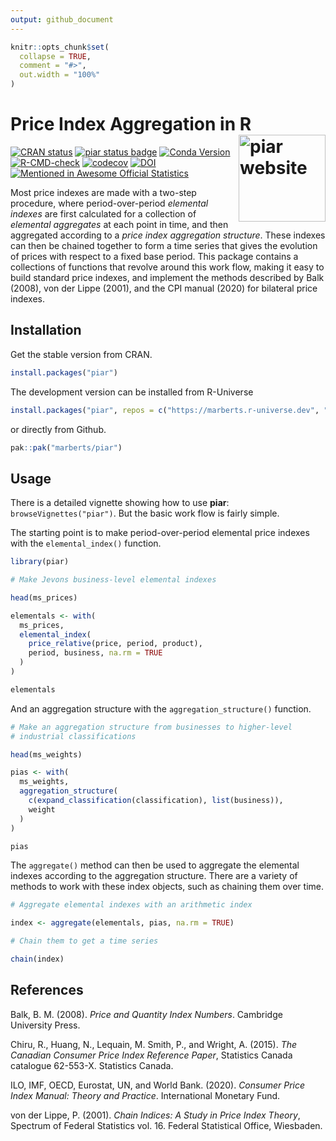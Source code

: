 ```yaml
---
output: github_document
---
```


<!-- README.md is generated from README.Rmd. Please edit that file. -->

```r
knitr::opts_chunk$set(
  collapse = TRUE,
  comment = "#>",
  out.width = "100%"
)
```

# Price Index Aggregation in R <a href="https://marberts.github.io/piar/"><img src="man/figures/logo.png" align="right" height="139" alt="piar website" /></a>

<!-- badges: start -->
[![CRAN status](https://www.r-pkg.org/badges/version/piar)](https://cran.r-project.org/package=piar)
[![piar status badge](https://marberts.r-universe.dev/badges/piar)](https://marberts.r-universe.dev)
[![Conda Version](https://img.shields.io/conda/vn/conda-forge/r-piar.svg)](https://anaconda.org/conda-forge/r-piar)
[![R-CMD-check](https://github.com/marberts/piar/workflows/R-CMD-check/badge.svg)](https://github.com/marberts/piar/actions)
[![codecov](https://codecov.io/gh/marberts/piar/graph/badge.svg?token=lHDHsGHsLd)](https://codecov.io/gh/marberts/piar)
[![DOI](https://zenodo.org/badge/370889275.svg)](https://zenodo.org/doi/10.5281/zenodo.10110046)
[![Mentioned in Awesome Official Statistics ](https://awesome.re/mentioned-badge.svg)](http://www.awesomeofficialstatistics.org)
<!-- badges: end -->

Most price indexes are made with a two-step procedure, where period-over-period *elemental indexes* are first calculated for a collection of *elemental aggregates* at each point in time, and then aggregated according to a *price index aggregation structure*. These indexes can then be chained together to form a time series that gives the evolution of prices with respect to a fixed base period. This package contains a collections of functions that revolve around this work flow, making it easy to build standard price indexes, and implement the methods described by Balk (2008), von der Lippe (2001), and the CPI manual (2020) for bilateral price indexes.

## Installation

Get the stable version from CRAN.

```r
install.packages("piar")
```

The development version can be installed from R-Universe

```r
install.packages("piar", repos = c("https://marberts.r-universe.dev", "https://cloud.r-project.org"))
```

or directly from Github.

```r
pak::pak("marberts/piar")
```

## Usage

There is a detailed vignette showing how to use **piar**: `browseVignettes("piar")`. But the basic work flow is fairly simple. 

The starting point is to make period-over-period elemental price indexes with the `elemental_index()` function.

```r
library(piar)

# Make Jevons business-level elemental indexes

head(ms_prices)

elementals <- with(
  ms_prices, 
  elemental_index(
    price_relative(price, period, product), 
    period, business, na.rm = TRUE
  )
)

elementals
```

And an aggregation structure with the `aggregation_structure()` function.

```r
# Make an aggregation structure from businesses to higher-level
# industrial classifications

head(ms_weights)

pias <- with(
  ms_weights,
  aggregation_structure(
    c(expand_classification(classification), list(business)),
    weight
  )
)

pias
```

The `aggregate()` method can then be used to aggregate the elemental indexes according to the aggregation structure. There are a variety of methods to work with these index objects, such as chaining them over time.

```r
# Aggregate elemental indexes with an arithmetic index

index <- aggregate(elementals, pias, na.rm = TRUE)

# Chain them to get a time series

chain(index)
```

## References

Balk, B. M. (2008). *Price and Quantity Index Numbers*. Cambridge University Press.

Chiru, R., Huang, N., Lequain, M. Smith, P., and Wright, A. (2015). *The Canadian Consumer Price Index Reference Paper*, Statistics Canada catalogue 62-553-X. Statistics Canada.

ILO, IMF, OECD, Eurostat, UN, and World Bank. (2020). *Consumer Price Index Manual: Theory and Practice*. International Monetary Fund.

von der Lippe, P. (2001). *Chain Indices: A Study in Price Index Theory*, Spectrum of Federal Statistics vol. 16. Federal Statistical Office, Wiesbaden.